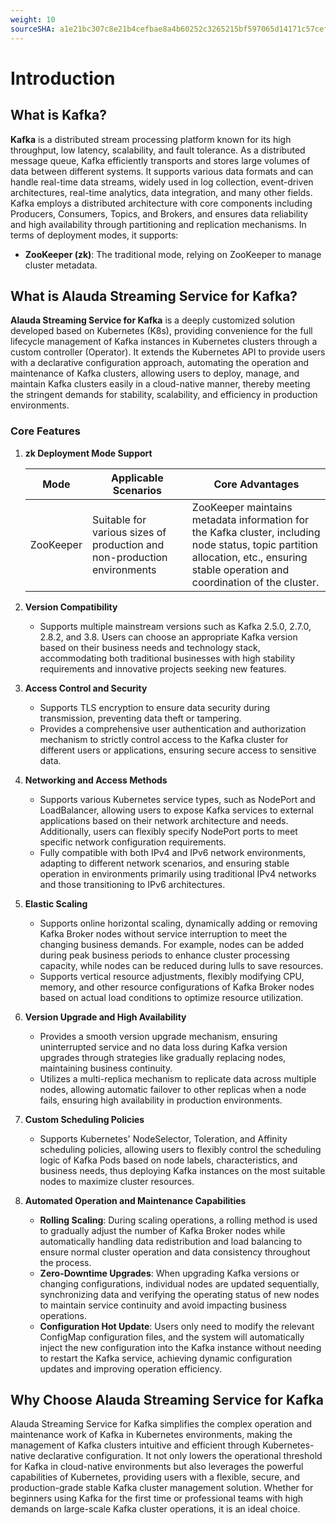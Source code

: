 ```yaml
---
weight: 10
sourceSHA: a1e21bc307c8e21b4cefbae8a4b60252c3265215bf597065d14171c57cef8d92
---
```


# Introduction

## What is Kafka?

**Kafka** is a distributed stream processing platform known for its high throughput, low latency, scalability, and fault tolerance. As a distributed message queue, Kafka efficiently transports and stores large volumes of data between different systems. It supports various data formats and can handle real-time data streams, widely used in log collection, event-driven architectures, real-time analytics, data integration, and many other fields. Kafka employs a distributed architecture with core components including Producers, Consumers, Topics, and Brokers, and ensures data reliability and high availability through partitioning and replication mechanisms. In terms of deployment modes, it supports:

- **ZooKeeper (zk)**: The traditional mode, relying on ZooKeeper to manage cluster metadata.

## What is Alauda Streaming Service for Kafka?

**Alauda Streaming Service for Kafka** is a deeply customized solution developed based on Kubernetes (K8s), providing convenience for the full lifecycle management of Kafka instances in Kubernetes clusters through a custom controller (Operator). It extends the Kubernetes API to provide users with a declarative configuration approach, automating the operation and maintenance of Kafka clusters, allowing users to deploy, manage, and maintain Kafka clusters easily in a cloud-native manner, thereby meeting the stringent demands for stability, scalability, and efficiency in production environments.

### Core Features

1. **zk Deployment Mode Support**

   | Mode        | Applicable Scenarios             | Core Advantages                                                          |
   | --------- | ----------------------------- | --------------------------------------------------------------------- |
   | ZooKeeper | Suitable for various sizes of production and non-production environments | ZooKeeper maintains metadata information for the Kafka cluster, including node status, topic partition allocation, etc., ensuring stable operation and coordination of the cluster. |

2. **Version Compatibility**
   - Supports multiple mainstream versions such as Kafka 2.5.0, 2.7.0, 2.8.2, and 3.8. Users can choose an appropriate Kafka version based on their business needs and technology stack, accommodating both traditional businesses with high stability requirements and innovative projects seeking new features.

3. **Access Control and Security**
   - Supports TLS encryption to ensure data security during transmission, preventing data theft or tampering.
   - Provides a comprehensive user authentication and authorization mechanism to strictly control access to the Kafka cluster for different users or applications, ensuring secure access to sensitive data.

4. **Networking and Access Methods**
   - Supports various Kubernetes service types, such as NodePort and LoadBalancer, allowing users to expose Kafka services to external applications based on their network architecture and needs. Additionally, users can flexibly specify NodePort ports to meet specific network configuration requirements.
   - Fully compatible with both IPv4 and IPv6 network environments, adapting to different network scenarios, and ensuring stable operation in environments primarily using traditional IPv4 networks and those transitioning to IPv6 architectures.

5. **Elastic Scaling**
   - Supports online horizontal scaling, dynamically adding or removing Kafka Broker nodes without service interruption to meet the changing business demands. For example, nodes can be added during peak business periods to enhance cluster processing capacity, while nodes can be reduced during lulls to save resources.
   - Supports vertical resource adjustments, flexibly modifying CPU, memory, and other resource configurations of Kafka Broker nodes based on actual load conditions to optimize resource utilization.

6. **Version Upgrade and High Availability**
   - Provides a smooth version upgrade mechanism, ensuring uninterrupted service and no data loss during Kafka version upgrades through strategies like gradually replacing nodes, maintaining business continuity.
   - Utilizes a multi-replica mechanism to replicate data across multiple nodes, allowing automatic failover to other replicas when a node fails, ensuring high availability in production environments.

7. **Custom Scheduling Policies**
   - Supports Kubernetes' NodeSelector, Toleration, and Affinity scheduling policies, allowing users to flexibly control the scheduling logic of Kafka Pods based on node labels, characteristics, and business needs, thus deploying Kafka instances on the most suitable nodes to maximize cluster resources.

8. **Automated Operation and Maintenance Capabilities**
   - **Rolling Scaling**: During scaling operations, a rolling method is used to gradually adjust the number of Kafka Broker nodes while automatically handling data redistribution and load balancing to ensure normal cluster operation and data consistency throughout the process.
   - **Zero-Downtime Upgrades**: When upgrading Kafka versions or changing configurations, individual nodes are updated sequentially, synchronizing data and verifying the operating status of new nodes to maintain service continuity and avoid impacting business operations.
   - **Configuration Hot Update**: Users only need to modify the relevant ConfigMap configuration files, and the system will automatically inject the new configuration into the Kafka instance without needing to restart the Kafka service, achieving dynamic configuration updates and improving operation efficiency.

## Why Choose Alauda Streaming Service for Kafka

Alauda Streaming Service for Kafka simplifies the complex operation and maintenance work of Kafka in Kubernetes environments, making the management of Kafka clusters intuitive and efficient through Kubernetes-native declarative configuration. It not only lowers the operational threshold for Kafka in cloud-native environments but also leverages the powerful capabilities of Kubernetes, providing users with a flexible, secure, and production-grade stable Kafka cluster management solution. Whether for beginners using Kafka for the first time or professional teams with high demands on large-scale Kafka cluster operations, it is an ideal choice.
